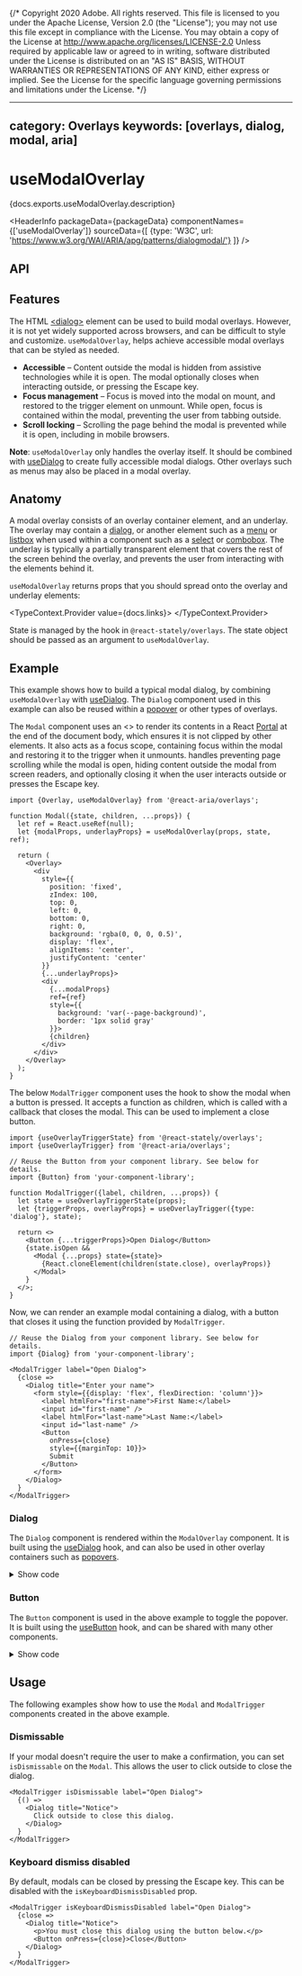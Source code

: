{/* Copyright 2020 Adobe. All rights reserved.
This file is licensed to you under the Apache License, Version 2.0 (the "License");
you may not use this file except in compliance with the License. You may obtain a copy
of the License at http://www.apache.org/licenses/LICENSE-2.0
Unless required by applicable law or agreed to in writing, software distributed under
the License is distributed on an "AS IS" BASIS, WITHOUT WARRANTIES OR REPRESENTATIONS
OF ANY KIND, either express or implied. See the License for the specific language
governing permissions and limitations under the License. */}



---
category: Overlays
keywords: [overlays, dialog, modal, aria]
---

# useModalOverlay

<PageDescription>{docs.exports.useModalOverlay.description}</PageDescription>

<HeaderInfo
  packageData={packageData}
  componentNames={['useModalOverlay']}
  sourceData={[
    {type: 'W3C', url: 'https://www.w3.org/WAI/ARIA/apg/patterns/dialogmodal/'}
  ]} />

## API

<FunctionAPI function={docs.exports.useModalOverlay} links={docs.links} />

## Features

The HTML [&lt;dialog&gt;](https://developer.mozilla.org/en-US/docs/Web/HTML/Element/dialog) element can be used to build modal overlays. However, it is not yet widely supported across browsers, and can be difficult to style and customize. `useModalOverlay`, helps achieve accessible modal overlays that can be styled as needed.

* **Accessible** – Content outside the modal is hidden from assistive technologies while it is open. The modal optionally closes when interacting outside, or pressing the <Keyboard>Escape</Keyboard> key.
* **Focus management** – Focus is moved into the modal on mount, and restored to the trigger element on unmount. While open, focus is contained within the modal, preventing the user from tabbing outside.
* **Scroll locking** – Scrolling the page behind the modal is prevented while it is open, including in mobile browsers.

**Note**: `useModalOverlay` only handles the overlay itself. It should be combined
with [useDialog](useDialog.html) to create fully accessible modal dialogs. Other overlays
such as menus may also be placed in a modal overlay.

## Anatomy

<Anatomy />

A modal overlay consists of an overlay container element, and an underlay. The overlay may contain a [dialog](useDialog.html), or another element such as a [menu](useMenu.html) or [listbox](useListBox.html) when used within a component such as a [select](useSelect.html) or [combobox](useComboBox.html). The underlay is typically a partially transparent element that covers the rest of the screen behind the overlay, and prevents the user from interacting with the elements behind it.

`useModalOverlay` returns props that you should spread onto the overlay and underlay elements:

<TypeContext.Provider value={docs.links}>
  <InterfaceType properties={docs.links[docs.exports.useModalOverlay.return.id].properties} />
</TypeContext.Provider>

State is managed by the <TypeLink links={statelyDocs.links} type={statelyDocs.exports.useOverlayTriggerState} />
hook in `@react-stately/overlays`. The state object should be passed as an argument to `useModalOverlay`.

## Example

This example shows how to build a typical modal dialog, by combining `useModalOverlay` with [useDialog](useDialog.html). The `Dialog` component used in this example can also be reused within a [popover](usePopover.html) or other types of overlays.

The `Modal` component uses an &lt;<TypeLink links={docs.links} type={docs.exports.Overlay} />&gt; to render its contents in a React [Portal](https://reactjs.org/docs/portals.html) at the end of the document body, which ensures it is not clipped by other elements. It also acts as a focus scope, containing focus within the modal and restoring it to the trigger when it unmounts. <TypeLink links={docs.links} type={docs.exports.useModalOverlay} /> handles preventing page scrolling while the modal is open, hiding content outside the modal from screen readers, and optionally closing it when the user interacts outside or presses the <Keyboard>Escape</Keyboard> key.

```tsx example export=true render=false
import {Overlay, useModalOverlay} from '@react-aria/overlays';

function Modal({state, children, ...props}) {
  let ref = React.useRef(null);
  let {modalProps, underlayProps} = useModalOverlay(props, state, ref);

  return (
    <Overlay>
      <div
        style={{
          position: 'fixed',
          zIndex: 100,
          top: 0,
          left: 0,
          bottom: 0,
          right: 0,
          background: 'rgba(0, 0, 0, 0.5)',
          display: 'flex',
          alignItems: 'center',
          justifyContent: 'center'
        }}
        {...underlayProps}>
        <div
          {...modalProps}
          ref={ref}
          style={{
            background: 'var(--page-background)',
            border: '1px solid gray'
          }}>
          {children}
        </div>
      </div>
    </Overlay>
  );
}
```

The below `ModalTrigger` component uses the <TypeLink links={docs.links} type={docs.exports.useOverlayTrigger} /> hook to show the modal when a button is pressed. It accepts a function as children, which is called with a callback that closes the modal. This can be used to implement a close button.

```tsx example export=true render=false
import {useOverlayTriggerState} from '@react-stately/overlays';
import {useOverlayTrigger} from '@react-aria/overlays';

// Reuse the Button from your component library. See below for details.
import {Button} from 'your-component-library';

function ModalTrigger({label, children, ...props}) {
  let state = useOverlayTriggerState(props);
  let {triggerProps, overlayProps} = useOverlayTrigger({type: 'dialog'}, state);

  return <>
    <Button {...triggerProps}>Open Dialog</Button>
    {state.isOpen &&
      <Modal {...props} state={state}>
        {React.cloneElement(children(state.close), overlayProps)}
      </Modal>
    }
  </>;
}
```

Now, we can render an example modal containing a dialog, with a button that closes it using the function provided by `ModalTrigger`.

```tsx example
// Reuse the Dialog from your component library. See below for details.
import {Dialog} from 'your-component-library';

<ModalTrigger label="Open Dialog">
  {close =>
    <Dialog title="Enter your name">
      <form style={{display: 'flex', flexDirection: 'column'}}>
        <label htmlFor="first-name">First Name:</label>
        <input id="first-name" />
        <label htmlFor="last-name">Last Name:</label>
        <input id="last-name" />
        <Button
          onPress={close}
          style={{marginTop: 10}}>
          Submit
        </Button>
      </form>
    </Dialog>
  }
</ModalTrigger>
```

### Dialog

The `Dialog` component is rendered within the `ModalOverlay` component. It is built using the [useDialog](useDialog.html) hook, and can also be used in other overlay containers such as [popovers](usePopover.html).

<details>
  <summary style={{fontWeight: 'bold'}}><ChevronRight size="S" /> Show code</summary>

```tsx example export=true render=false
import type {AriaDialogProps} from '@react-aria/dialog';
import {useDialog} from '@react-aria/dialog';

interface DialogProps extends AriaDialogProps {
  title?: React.ReactNode,
  children: React.ReactNode
}

function Dialog({title, children, ...props}: DialogProps) {
  let ref = React.useRef(null);
  let {dialogProps, titleProps} = useDialog(props, ref);

  return (
    <div {...dialogProps} ref={ref} style={{padding: 30}}>
      {title &&
        <h3 {...titleProps} style={{marginTop: 0}}>
          {title}
        </h3>
      }
      {children}
    </div>
  );
}
```

</details>

### Button

The `Button` component is used in the above example to toggle the popover. It is built using the [useButton](useButton.html) hook, and can be shared with many other components.

<details>
  <summary style={{fontWeight: 'bold'}}><ChevronRight size="S" /> Show code</summary>

```tsx example export=true render=false
import {useButton} from '@react-aria/button';

function Button(props) {
  let ref = props.buttonRef;
  let {buttonProps} = useButton(props, ref);
  return <button {...buttonProps} ref={ref} style={props.style}>{props.children}</button>;
}
```

</details>

## Usage

The following examples show how to use the `Modal` and `ModalTrigger` components created in the above example.

### Dismissable

If your modal doesn't require the user to make a confirmation, you can set `isDismissable`
on the `Modal`. This allows the user to click outside to close the dialog.

```tsx example
<ModalTrigger isDismissable label="Open Dialog">
  {() =>
    <Dialog title="Notice">
      Click outside to close this dialog.
    </Dialog>
  }
</ModalTrigger>
```

### Keyboard dismiss disabled

By default, modals can be closed by pressing the <Keyboard>Escape</Keyboard> key. This can be disabled with the `isKeyboardDismissDisabled` prop.

```tsx example
<ModalTrigger isKeyboardDismissDisabled label="Open Dialog">
  {close =>
    <Dialog title="Notice">
      <p>You must close this dialog using the button below.</p>
      <Button onPress={close}>Close</Button>
    </Dialog>
  }
</ModalTrigger>
```
